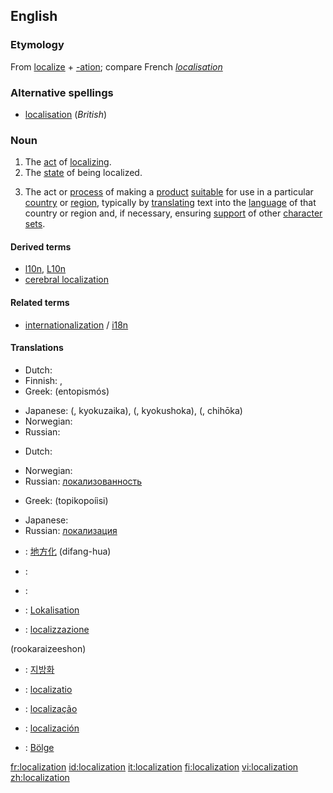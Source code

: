 {{see|localisation}}
{{wikipedia}}
==English==

===Etymology===
From [[localize]] + [[-ation]]; compare French ''[[localisation#French|localisation]]''

===Alternative spellings===
* [[localisation]] (''British'')

===Noun===
{{en-noun}}

# The [[act]] of [[localize|localizing]].
# The [[state]] of being localized.
# {{context|software engineering}} The act or [[process]] of making a [[product]] [[suitable]] for use in a particular [[country]] or [[region]], typically by [[translate|translating]] text into the [[language]] of that country or region and, if necessary, ensuring [[support]] of other [[character set]]s.

====Derived terms====
* [[l10n]], [[L10n]]
* [[cerebral localization]]

====Related terms====
* [[internationalization]] / [[i18n]]

====Translations====
{{trans-top|act of localizing}}
* Dutch: {{t|nl|localisatie|f}}
* Finnish: {{t|fi|lokalisoida}}, {{t|fi|kotoistaa}}
* Greek: {{t|el|εντοπισμός|m|sc=Grek}} (entopismós)
{{trans-mid}}
* Japanese: {{JAchar|[[局在化]]}} ({{JAchar|[[きょくざいか]]}}, kyokuzaika), {{JAchar|[[局所化]]}} ({{JAchar|[[きょくしょか]]}}, kyokushoka), {{JAchar|[[地方化]]}} ({{JAchar|[[ちほうか]]}}, chihōka)
* Norwegian: {{t-|no|lokalisering|f}}
* Russian: {{t+|ru|локализация|sc=Cyrl}}
{{trans-bottom}}

{{trans-top|state of being localized}}
* Dutch: {{t|nl|localisatie|f}}
{{trans-mid}}
* Norwegian: {{t-|no|lokalisering|f}}
* Russian: [[локализованность]]
{{trans-bottom}}

{{trans-top|software engineering: act or process of making a product suitable for use in a particular country or region}}
* Greek: {{t|el|τοπικοποίηση|f|sc=Grek}} (topikopoíisi)
{{trans-mid}}
* Japanese: {{t-|ja|ローカライゼーション|tr=rōkaraizu|sc=JAchar}}
* Russian: [[локализация]]
{{trans-bottom}}

{{checktrans}}
{{trans-top|Translations to be checked}}
*{{ttbc|Chinese}}: [[地方化]] (difang-hua)
*{{ttbc|Dutch}}: {{t|nl|localisatie|f}}
*{{ttbc|French}}: {{t+|fr|localisation|f}}
*{{ttbc|German}}: [[Lokalisation]]
*{{ttbc|Italian}}: [[localizzazione]]
{{trans-mid}}
(rookaraizeeshon)
*{{ttbc|Korean}}: [[지방화]]
*{{ttbc|Latin}}: [[localizatio]]
*{{ttbc|Portuguese}}: [[localização]]
*{{ttbc|Spanish}}: [[localización]]
*{{ttbc|Turkish}}: [[Bölge]]
{{trans-bottom}}

[[fr:localization]]
[[id:localization]]
[[it:localization]]
[[fi:localization]]
[[vi:localization]]
[[zh:localization]]